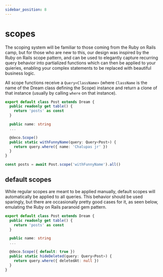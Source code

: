 ```yaml
---
sidebar_position: 8
---
```


# scopes

The scoping system will be familiar to those coming from the Ruby on Rails camp, but for those who are new to this, our design was inspired by the Ruby on Rails scope pattern, and can be used to elegantly capture recurring query behavior into partialized functions which can then be applied to your quieries, enabling your complex statements to be replaced with beautiful business logic.

All scope functions receive a `Query<ClassName>` (where `ClassName` is the name of the Dream class defining the Scope) instance and return a clone of that instance (usually by calling `where` on that instance).

```ts
export default class Post extends Dream {
  public readonly get table() {
    return 'posts' as const
  }

  public name: string
  ...

  @deco.Scope()
  public static withFunnyName(query: Query<Post>) {
    return query.where({ name: 'Chalupas jr' })
  }
}

const posts = await Post.scope('withFunnyName').all()
```

## default scopes

While regular scopes are meant to be applied manually, default scopes will automatically be applied to all queries. This behavior should be used sparingly, but there are occasionally pretty good cases for it, as seen below, emulating the Ruby on Rails paranoid gem pattern.

```ts
export default class Post extends Dream {
  public readonly get table() {
    return 'posts' as const
  }

  public name: string
  ...

  @deco.Scope({ default: true })
  public static hideDeleted(query: Query<Post>) {
    return query.where({ deletedAt: null })
  }
}
```
